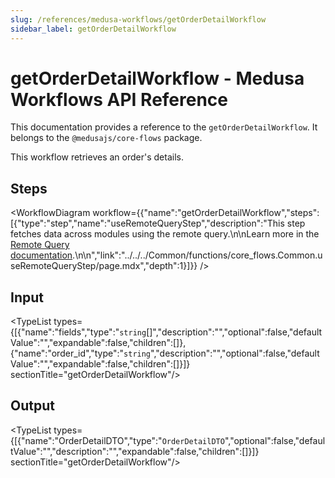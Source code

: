 ```yaml
---
slug: /references/medusa-workflows/getOrderDetailWorkflow
sidebar_label: getOrderDetailWorkflow
---
```



# getOrderDetailWorkflow - Medusa Workflows API Reference

This documentation provides a reference to the `getOrderDetailWorkflow`. It belongs to the `@medusajs/core-flows` package.

This workflow retrieves an order's details.

## Steps

<WorkflowDiagram workflow={{"name":"getOrderDetailWorkflow","steps":[{"type":"step","name":"useRemoteQueryStep","description":"This step fetches data across modules using the remote query.\n\nLearn more in the [Remote Query documentation](https://docs.medusajs.com/v2/advanced-development/modules/remote-query).\n\n","link":"../../../Common/functions/core_flows.Common.useRemoteQueryStep/page.mdx","depth":1}]}} />

## Input

<TypeList types={[{"name":"fields","type":"`string`[]","description":"","optional":false,"defaultValue":"","expandable":false,"children":[]},{"name":"order_id","type":"`string`","description":"","optional":false,"defaultValue":"","expandable":false,"children":[]}]}  sectionTitle="getOrderDetailWorkflow"/>

## Output

<TypeList types={[{"name":"OrderDetailDTO","type":"`OrderDetailDTO`","optional":false,"defaultValue":"","description":"","expandable":false,"children":[]}]}  sectionTitle="getOrderDetailWorkflow"/>

